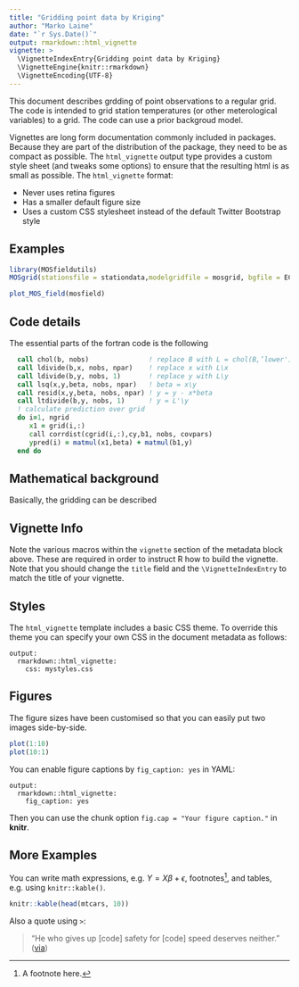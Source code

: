```yaml
---
title: "Gridding point data by Kriging"
author: "Marko Laine"
date: "`r Sys.Date()`"
output: rmarkdown::html_vignette
vignette: >
  \VignetteIndexEntry{Gridding point data by Kriging}
  \VignetteEngine{knitr::rmarkdown}
  \VignetteEncoding{UTF-8}
---
```


This document describes grdding of point observations to a regular grid. The code is intended to grid station temperatures (or other meterological variables) to a grid. The code can use a prior backgroud model.

Vignettes are long form documentation commonly included in packages. Because they are part of the distribution of the package, they need to be as compact as possible. The `html_vignette` output type provides a custom style sheet (and tweaks some options) to ensure that the resulting html is as small as possible. The `html_vignette` format:

- Never uses retina figures
- Has a smaller default figure size
- Uses a custom CSS stylesheet instead of the default Twitter Bootstrap style

## Examples

```r
library(MOSfieldutils)
MOSgrid(stationsfile = stationdata,modelgridfile = mosgrid, bgfile = ECbg)
```


```r
plot_MOS_field(mosfield)
```


## Code details

The essential parts of the fortran code is the following

```fortran
  call chol(b, nobs)               ! replace B with L = chol(B,’lower')
  call ldivide(b,x, nobs, npar)    ! replace x with L\x
  call ldivide(b,y, nobs, 1)       ! replace y with L\y
  call lsq(x,y,beta, nobs, npar)   ! beta = x\y
  call resid(x,y,beta, nobs, npar) ! y = y - x*beta
  call ltdivide(b,y, nobs, 1)      ! y = L'\y
  ! calculate prediction over grid
  do i=1, ngrid
     x1 = grid(i,:)
     call corrdist(cgrid(i,:),cy,b1, nobs, covpars)
     ypred(i) = matmul(x1,beta) + matmul(b1,y)
  end do
```

## Mathematical background 

Basically, the gridding can be described

\begin{equation}
  \label{equ:hiermodel}
  \begin{split}
  y|\eta &\sim N(H\eta,\Sigma_y), \qquad\text{observations}\\
  \eta|\beta &\sim N(X\beta,\Sigma_\eta), \qquad\text{spatial random field}\\
  \beta &\sim N(\beta_0,\Sigma_\beta)  \qquad\text{hyper parameters}
  \end{split}
\end{equation}


## Vignette Info

Note the various macros within the `vignette` section of the metadata block above. These are required in order to instruct R how to build the vignette. Note that you should change the `title` field and the `\VignetteIndexEntry` to match the title of your vignette. 

## Styles

The `html_vignette` template includes a basic CSS theme. To override this theme you can specify your own CSS in the document metadata as follows:

    output: 
      rmarkdown::html_vignette:
        css: mystyles.css

## Figures

The figure sizes have been customised so that you can easily put two images side-by-side. 

```r
plot(1:10)
plot(10:1)
```

You can enable figure captions by `fig_caption: yes` in YAML:

    output:
      rmarkdown::html_vignette:
        fig_caption: yes

Then you can use the chunk option `fig.cap = "Your figure caption."` in **knitr**.

## More Examples

You can write math expressions, e.g. $Y = X\beta + \epsilon$, footnotes^[A footnote here.], and tables, e.g. using `knitr::kable()`.

```r
knitr::kable(head(mtcars, 10))
```

Also a quote using `>`:

> "He who gives up [code] safety for [code] speed deserves neither."
([via](https://twitter.com/hadleywickham/status/504368538874703872))

